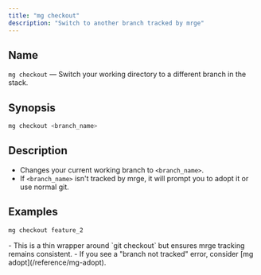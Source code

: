 ```yaml
---
title: "mg checkout"
description: "Switch to another branch tracked by mrge"
---
```


## Name

`mg checkout` — Switch your working directory to a different branch in the stack.

## Synopsis

```bash
mg checkout <branch_name>
```

## Description

- Changes your current working branch to `<branch_name>`.
- If `<branch_name>` isn't tracked by mrge, it will prompt you to adopt it or use normal git.

## Examples

```bash
mg checkout feature_2
```

<Note>
  - This is a thin wrapper around `git checkout` but ensures mrge tracking remains consistent.
  - If you see a "branch not tracked" error, consider [mg adopt](/reference/mg-adopt).
</Note>
